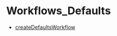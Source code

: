 
# Workflows\_Defaults

- [createDefaultsWorkflow](../../functions/core_flows.createDefaultsWorkflow/page.mdx)
